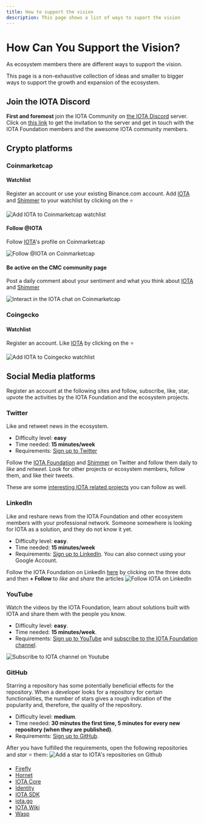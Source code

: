 ```yaml
---
title: How to support the vision
description: This page shows a list of ways to suport the vision
---
```


# How Can You Support the Vision?

As ecosystem members there are different ways to support the vision.

This page is a non-exhaustive collection of ideas and smaller to bigger ways to support the growth and expansion of the ecosystem.

## Join the IOTA Discord

**First and foremost** join the IOTA Community on [the IOTA Discord](discord.md) server. Click on [this link](http://discord.iota.org/) to get the invitation to the server and get in touch with the IOTA Foundation members and the awesome IOTA community members.

## Crypto platforms

### Coinmarketcap

#### Watchlist

Register an account or use your existing Binance.com account.
Add [IOTA](https://coinmarketcap.com/currencies/iota/) and [Shimmer](https://coinmarketcap.com/currencies/shimmer/) to your watchlist by clicking on the ⭐

![Add IOTA to Coinmarketcap watchlist](/img/participate/how-to-support/coinmarketcap_iota_watchlist.png)

#### Follow @IOTA

Follow [IOTA](https://coinmarketcap.com/community/profile/IOTA)'s profile on Coinmarketcap

![Follow @IOTA on Coinmarketcap](/img/participate/how-to-support/coinmarketcap_iota_follow.png)

#### Be active on the CMC community page

Post a daily comment about your sentiment and what you think about [IOTA](https://coinmarketcap.com/currencies/iota/) and [Shimmer](https://coinmarketcap.com/currencies/shimmer/)

![Interact in the IOTA chat on Coinmarketcap](/img/participate/how-to-support/coinmarketcap_iota_chat.png)

### Coingecko

#### Watchlist

Register an account.
Like [IOTA](https://www.coingecko.com/en/coins/iota) by clicking on the ⭐

![Add IOTA to Coingecko watchlist](/img/participate/how-to-support/coingecko_iota_like.png)

## Social Media platforms

Register an account at the following sites and follow, subscribe, like, star, upvote the activities by the IOTA Foundation and the ecosystem projects.

### Twitter

Like and retweet news in the ecosystem.

- Difficulty level: **easy**
- Time needed: **15 minutes/week**
- Requirements: [Sign up to Twitter](https://twitter.com/)

Follow the [IOTA Foundation](https://twitter.com/iota/) and [Shimmer](https://twitter.com/shimmernet) on Twitter and follow them daily to _like_ and _retweet_. Look for other projects or ecosystem members, follow them, and like their tweets.

These are some [interesting IOTA related projects](https://twitter.com/i/lists/1564924491850989575) you can follow as well.

### LinkedIn

Like and reshare news from the IOTA Foundation and other ecosystem members with your professional network. Someone somewhere is looking for IOTA as a solution, and they do not know it yet.

- Difficulty level: **easy**.
- Time needed: **15 minutes/week**
- Requirements: [Sign up to LinkedIn](https://www.linkedin.com/signup/cold-join). You can also connect using your Google Account.

Follow the IOTA Foundation on LinkedIn [here](https://www.linkedin.com/company/iotafoundation/) by clicking on the three dots and then **+ Follow** to _like_ and _share_ the articles
![Follow IOTA on LinkedIn](/img/participate/how-to-support/linkedin_iota_follow.png)

### YouTube

Watch the videos by the IOTA Foundation, learn about solutions built with IOTA and share them with the people you know.

- Difficulty level: **easy**.
- Time needed: **15 minutes/week**.
- Requirements: [Sign up to YouTube](https://www.youtube.com/signup) and
  [subscribe to the IOTA Foundation channel](https://www.youtube.com/c/iotafoundation).

![Subscribe to IOTA channel on Youtube](/img/participate/how-to-support/youtube_iota_subscribe.png)

### GitHub

Starring a repository has some potentially beneficial effects for the repository. When a developer looks for a repository for certain functionalities, the number of stars gives a rough indication of the popularity and, therefore, the quality of the repository.

- Difficulty level: **medium**.
- Time needed: **30 minutes the first time, 5 minutes for every new repository (when they are published)**.
- Requirements: [Sign up to GitHub](https://github.com/join).

After you have fulfilled the requirements, open the following repositories and _star_ ⭐ them:
![Add a star to IOTA's repositories on Github](/img/participate/how-to-support/github_iota_star.png)

- [Firefly](https://github.com/iotaledger/firefly)
- [Hornet](https://github.com/iotaledger/hornet)
- [IOTA Core](https://github.com/iotaledger/iota-core)
- [Identity](https://github.com/iotaledger/identity.rs)
- [IOTA SDK](https://github.com/iotaledger/iota-sdk)
- [iota.go](https://github.com/iotaledger/iota.go)
- [IOTA Wiki](https://github.com/iota-wiki/iota-wiki)
- [Wasp](https://github.com/iotaledger/wasp)
